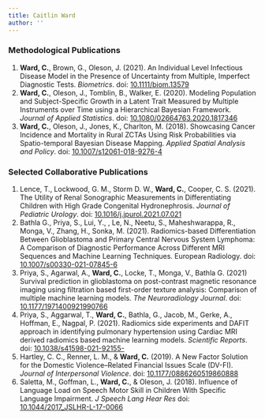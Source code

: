 ```yaml
---
title: Caitlin Ward
author: ''
---
```


### Methodological Publications

<p>
<ol>
  <li> **Ward, C.**, Brown, G., Oleson, J. (2021). An Individual Level Infectious Disease Model in the Presence of Uncertainty from Multiple, Imperfect Diagnostic Tests. *Biometrics*. 
  doi: <a href="https://doi.org/10.1111/biom.13579">10.1111/biom.13579</a>  </li>
  <li> **Ward, C.**, Oleson, J., Tomblin, B., Walker, E. (2020). Modeling Population and Subject-Specific Growth in a Latent Trait Measured by Multiple Instruments over Time using a Hierarchical Bayesian Framework. *Journal of Applied Statistics*.
  doi: <a href="https://www.tandfonline.com/doi/abs/10.1080/02664763.2020.1817346?journalCode=cjas20">10.1080/02664763.2020.1817346</a> </li>
  <li> **Ward, C.**, Oleson, J., Jones, K., Charlton, M. (2018). Showcasing Cancer Incidence and Mortality in Rural ZCTAs Using Risk Probabilities via Spatio-temporal Bayesian Disease Mapping. *Applied Spatial Analysis and Policy*. 
  doi: <a href="https://link.springer.com/article/10.1007/s12061-018-9276-4">10.1007/s12061-018-9276-4</a> </li>
</ol>

</p>


### Selected Collaborative Publications


<p>
<ol>
  <li> Lence, T., Lockwood, G. M., Storm D. W., **Ward, C.**, Cooper, C. S. (2021). The Utility of Renal Sonographic Measurements in Differentiating Children with High Grade Congenital Hydronephrosis. *Journal of Pediatric Urology*.
  doi: <a href="https://www.sciencedirect.com/science/article/pii/S1477513121003594?via%3Dihub">10.1016/j.jpurol.2021.07.021</a>  </li>
  <li> Bathla G., Priya, S., Lui, Y., \textbf{Ward, C.}, Le, N., Neetu, S., Maheshwarappa, R., Monga, V., Zhang, H., Sonka, M. (2021). Radiomics-based Differentiation Between Glioblastoma and Primary Central Nervous System Lymphoma: A Comparison of Diagnostic Performance Across Different MRI Sequences and Machine Learning Techniques. European Radiology. 
  doi: <a href="https://link.springer.com/article/10.1007%2Fs00330-021-07845-6">10.1007/s00330-021-07845-6</a>  </li>
  <li> Priya, S., Agarwal, A., **Ward, C.**, Locke, T., Monga, V., Bathla G. (2021) Survival prediction in glioblastoma on post-contrast magnetic resonance imaging using filtration based first-order texture analysis: Comparison of multiple machine learning models. *The Neuroradiology Journal*. 
  doi: <a href="https://journals.sagepub.com/doi/full/10.1177/1971400921990766">10.1177/1971400921990766</a>  </li>
  <li> Priya, S., Aggarwal, T., **Ward, C.**, Bathla, G., Jacob, M., Gerke, A., Hoffman, E., Nagpal, P. (2021). Radiomics side experiments and DAFIT approach in identifying pulmonary hypertension using Cardiac MRI derived radiomics based machine learning models. *Scientific Reports*. 
  doi: <a href="https://journals.sagepub.com/doi/10.1177/1971400921990766">10.1038/s41598-021-92155-</a>  </li>
  <li> Hartley, C. C., Renner, L. M., \& **Ward, C.** (2019). A New Factor Solution for the Domestic Violence–Related Financial Issues Scale (DV-FI). *Journal of Interpersonal Violence*.
  doi: <a href="https://journals.sagepub.com/doi/10.1177/0886260519860888">10.1177/0886260519860888</a>  </li>
  <li> Saletta, M., Goffman, L., **Ward, C.**, \& Oleson, J. (2018). Influence of Language Load on Speech Motor Skill in Children With Specific Language Impairment. *J Speech Lang Hear Res*
  doi: <a href="https://pubs.asha.org/doi/10.1044/2017_JSLHR-L-17-0066">10.1044/2017\_JSLHR-L-17-0066</a>  </li>
</ol>

</p>

